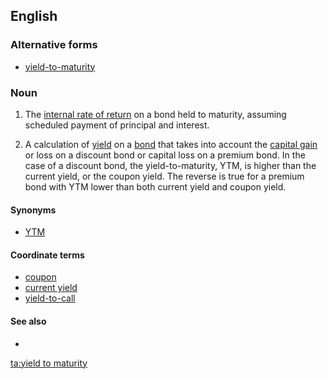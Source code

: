 ==English==

===Alternative forms===
* [[yield-to-maturity]] {{qualifier|attributive use}}

===Noun===
{{en-noun|head=[[yield]] [[to]] [[maturity]]|yields to maturity}}

# {{context|finance}} The [[internal rate of return]] on a bond held to maturity, assuming scheduled payment of principal and interest.
# {{context|legal}} A calculation of [[yield]] on a [[bond]] that takes into account the [[capital gain]] or loss on a discount bond or capital loss on a premium bond. In the case of a discount bond, the yield-to-maturity, YTM, is higher than the current yield, or the coupon yield. The reverse is true for a premium bond with YTM lower than both current yield and coupon yield.

====Synonyms====
* [[YTM]]

====Coordinate terms====
* [[coupon]]
* [[current yield]]
* [[yield-to-call]]

====See also====
* {{pedialite}}

[[ta:yield to maturity]]